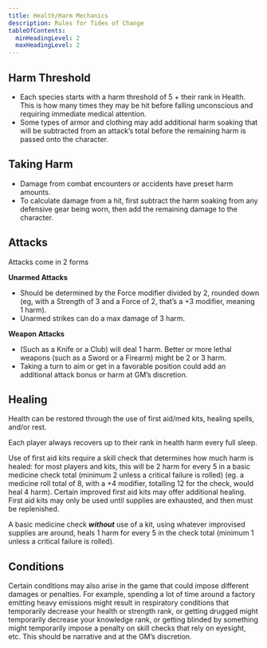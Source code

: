 ```yaml
---
title: Health/Harm Mechanics
description: Rules for Tides of Change
tableOfContents:
  minHeadingLevel: 2
  maxHeadingLevel: 2
---
```


## Harm Threshold
- Each species starts with a harm threshold of 5 + their rank in Health. This is how many times they may be hit before falling unconscious and requiring immediate medical attention. 
- Some types of armor and clothing may add additional harm soaking that will be subtracted from an attack’s total before the remaining harm is passed onto the character.

## Taking Harm
- Damage from combat encounters or accidents have preset harm amounts. 
- To calculate damage from a hit, first subtract the harm soaking from any defensive gear being worn, then add the remaining damage to the character.

## Attacks
Attacks come in 2 forms
 
**Unarmed Attacks**
- Should be determined by the Force modifier divided by 2, rounded down (eg, with a Strength of 3 and a Force of 2, that’s a +3 modifier, meaning 1 harm).
- Unarmed strikes can do a max damage of 3 harm.

**Weapon Attacks**
- (Such as a Knife or a Club) will deal 1 harm. Better or more lethal weapons (such as a Sword or a Firearm) might be 2 or 3 harm.
- Taking a turn to aim or get in a favorable position could add an additional attack bonus or harm at GM’s discretion.

## Healing
Health can be restored through the use of first aid/med kits, healing spells, and/or rest. 

Each player always recovers up to their rank in health harm every full sleep. 

Use of first aid kits require a skill check that determines how much harm is healed: for most players and kits, this will be 2 harm for every 5 in a basic medicine check total (minimum 2 unless a critical failure is rolled) (eg. a medicine roll total of 8, with a +4 modifier, totalling 12 for the check, would heal 4 harm). Certain improved first aid kits may offer additional healing. First aid kits may only be used until supplies are exhausted, and then must be replenished.

A basic medicine check __*without*__ use of a kit, using whatever improvised supplies are around, heals 1 harm for every 5 in the check total (minimum 1 unless a critical failure is rolled).


## Conditions
Certain conditions may also arise in the game that could impose different damages or penalties. For example, spending a lot of time around a factory emitting heavy emissions might result in respiratory conditions that temporarily decrease your health or strength rank, or getting drugged might temporarily decrease your knowledge rank, or getting blinded by something might temporarily impose a penalty on skill checks that rely on eyesight, etc. This should be narrative and at the GM’s discretion. 
